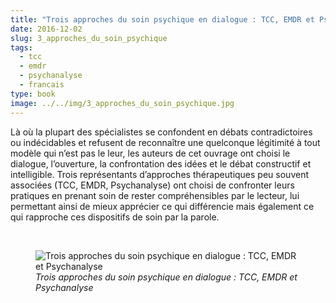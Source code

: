 ```yaml
---
title: "Trois approches du soin psychique en dialogue : TCC, EMDR et Psychanalyse"
date: 2016-12-02
slug: 3_approches_du_soin_psychique
tags:
  - tcc
  - emdr
  - psychanalyse
  - francais
type: book
image: ../../img/3_approches_du_soin_psychique.jpg
---
```


Là où la plupart des spécialistes se confondent en débats contradictoires ou indécidables et refusent de reconnaître une quelconque légitimité à tout modèle qui n’est pas le leur, les auteurs de cet ouvrage ont choisi le dialogue, l’ouverture, la confrontation des idées et le débat constructif et intelligible.
Trois représentants d'approches thérapeutiques peu souvent associées (TCC, EMDR, Psychanalyse) ont choisi de confronter leurs pratiques en prenant soin de rester compréhensibles par le lecteur, lui permettant ainsi de mieux apprécier ce qui différencie mais également ce qui rapproche ces dispositifs de soin par la parole.

<br>

![_Trois approches du soin psychique en dialogue : TCC, EMDR et Psychanalyse_](../../img/3_approches_du_soin_psychique.jpg)
